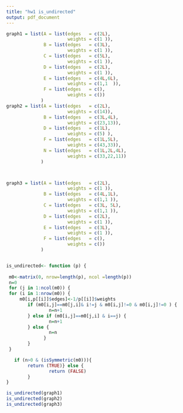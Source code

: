 ```yaml
---
title: "hw1 is_undirected"
output: pdf_document
---
```

```r
graph1 = list(A = list(edges   = c(2L),
                       weights = c(1 )),
              B = list(edges   = c(3L),
                       weights = c(1 )),
              C = list(edges   = c(5L),
                       weights = c(1 )),
              D = list(edges   = c(2L),
                       weights = c(1 )),
              E = list(edges   = c(4L,6L),
                       weights = c(1,1  )),
              F = list(edges   = c(),
                       weights = c())
             )
graph2 = list(A = list(edges   = c(2L),
                       weights = c(14)),
              B = list(edges   = c(3L,4L),
                       weights = c(23,13)),
              D = list(edges   = c(1L),
                       weights = c(5) ),
              F = list(edges   = c(1L,5L),
                       weights = c(43,33)),
              N = list(edges   = c(1L,2L,4L),
                       weights = c(33,22,11))
             )



graph3 = list(A = list(edges   = c(2L),
                       weights = c(1 )),
              B = list(edges   = c(4L,1L),
                       weights = c(1,1 )),
              C = list(edges   = c(3L, 5L),
                       weights = c(1,1 )),
              D = list(edges   = c(2L),
                       weights = c(1 )),
              E = list(edges   = c(3L),
                       weights = c(1 )),
              F = list(edges   = c(),
                       weights = c())
             )


is_undirected<- function (p) {
 
 m0<-matrix(0, nrow=length(p), ncol =length(p))   
 n=0
 for (j in 1:ncol(m0)) {
 for (i in 1:nrow(m0)) {
     m0[i,p[[i]]$edges]<-1/p[[i]]$weights    
        if (m0[i,j]==m0[j,i]& i!=j & m0[i,j]!=0 & m0[i,j]!=0 ) {
                n=n+1
        } else if (m0[i,j]==m0[j,i] & i==j) { 
                n=n+1
        } else {
                n=n
              }
        }
 }

   if (n>0 & (isSymmetric(m0))){
        return (TRUE)} else {
                return (FALSE)
        }
}

is_undirected(graph1)
is_undirected(graph2)
is_undirected(graph3)



```